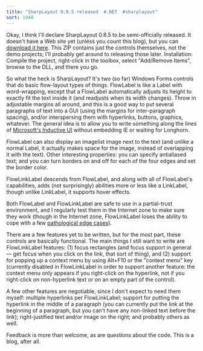 ```yaml
---
title: "SharpLayout 0.8.5 released  #.NET  #sharplayout"
sort: 1948
---
```

Okay, I think I'll declare SharpLayout 0.8.5 to be semi-officially released. It doesn't have a Web site yet (unless you count this blog), but you can <a href="http://www.excastle.com/sharplayout/SharpLayout-0.8.5.zip">download it here</a>. This ZIP contains just the controls themselves, not the demo projects; I'll probably get around to releasing those later. Installation: Compile the project, right-click in the toolbox, select "Add/Remove Items", browse to the DLL, and there you go.

So what the heck is SharpLayout? It's two (so far) Windows Forms controls that do basic flow-layout types of things. FlowLabel is like a Label with word-wrapping, except that a FlowLabel automatically adjusts its height to exactly fit the text inside it (and readjusts when its width changes). Throw in adjustable margins all around, and this is a good way to put several paragraphs of text into a GUI (using the margins for inter-paragraph spacing), and/or interspersing them with hyperlinks, buttons, graphics, whatever. The general idea is to allow you to write something along the lines of <a href="http://msdn.microsoft.com/library/default.asp?url=/library/en-us/dnwui/html/iuiguidelines.asp">Microsoft's Inductive UI</a> without embedding IE or waiting for Longhorn.

FlowLabel can also display an imagelist image next to the text (and unlike a normal Label, it actually makes space for the image, instead of overlapping it with the text). Other interesting properties: you can specify antialiased text; and you can turn borders on and off for each of the four edges and set the border color.

FlowLinkLabel descends from FlowLabel, and along with all of FlowLabel's capabilities, adds (not surprisingly) abilities more or less like a LinkLabel, though unlike LinkLabel, it supports hover effects.

Both FlowLabel and FlowLinkLabel are safe to use in a partial-trust environment, and I regularly test them in the Internet zone to make sure they work (though in the Internet zone, FlowLinkLabel loses the ability to cope with a few <a href="http://blog.excastle.com/2004/05/23/security-permissions-in-windows-forms/">pathological edge cases</a>).

There are a few features yet to be written, but for the most part, these controls are basically functional. The main things I still want to write are FlowLinkLabel features: (1) focus rectangles (and focus support in general &mdash; get focus when you click on the link, that sort of thing), and (2) support for popping up a context menu by using Alt+F10 or the "context menu" key (currently disabled in FlowLinkLabel in order to support another feature: the context menu only appears if you right-click on the hyperlink, not if you right-click on non-hyperlink text or on an empty part of the control).

A few other features are negotiable, since I don't expect to need them myself: multiple hyperlinks per FlowLinkLabel; support for putting the hyperlink in the middle of a paragraph (you can currently put the link at the beginning of a paragraph, but you can't have any non-linked text before the link); right-justified text and/or image on the right; and probably others as well.

Feedback is more than welcome, as are questions about the code. This is a blog, after all.
